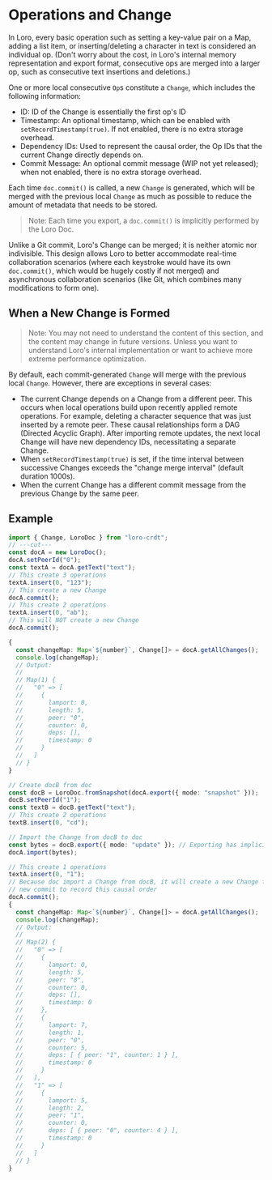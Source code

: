 # Operations and Change

In Loro, every basic operation such as setting a key-value pair on a Map, adding
a list item, or inserting/deleting a character in text is considered an
individual op. (Don't worry about the cost, in Loro's internal memory
representation and export format, consecutive ops are merged into a larger op,
such as consecutive text insertions and deletions.)

One or more local consecutive `Op`s constitute a `Change`, which includes the
following information:

- ID: ID of the Change is essentially the first op's ID
- Timestamp: An optional timestamp, which can be enabled with
  `setRecordTimestamp(true)`. If not enabled, there is no extra storage
  overhead.
- Dependency IDs: Used to represent the causal order, the Op IDs that the
  current Change directly depends on.
- Commit Message: An optional commit message (WIP not yet released); when not
  enabled, there is no extra storage overhead.

Each time `doc.commit()` is called, a new `Change` is generated, which will be
merged with the previous local `Change` as much as possible to reduce the amount
of metadata that needs to be stored.

> Note: Each time you export, a `doc.commit()` is implicitly performed by the
> Loro Doc.

Unlike a Git commit, Loro's Change can be merged; it is neither atomic nor
indivisible. This design allows Loro to better accommodate real-time
collaboration scenarios (where each keystroke would have its own `doc.commit()`,
which would be hugely costly if not merged) and asynchronous collaboration
scenarios (like Git, which combines many modifications to form one).

## When a New Change is Formed

> Note: You may not need to understand the content of this section, and the
> content may change in future versions. Unless you want to understand Loro's
> internal implementation or want to achieve more extreme performance
> optimization.

By default, each commit-generated `Change` will merge with the previous local
`Change`. However, there are exceptions in several cases:

- The current Change depends on a Change from a different peer. This occurs when
  local operations build upon recently applied remote operations. For example,
  deleting a character sequence that was just inserted by a remote peer. These
  causal relationships form a DAG (Directed Acyclic Graph). After importing
  remote updates, the next local Change will have new dependency IDs,
  necessitating a separate Change.
- When `setRecordTimestamp(true)` is set, if the time interval between
  successive Changes exceeds the "change merge interval" (default duration
  1000s).
- When the current Change has a different commit message from the previous
  Change by the same peer.

## Example

```ts twoslash
import { Change, LoroDoc } from "loro-crdt";
// ---cut---
const docA = new LoroDoc();
docA.setPeerId("0");
const textA = docA.getText("text");
// This create 3 operations
textA.insert(0, "123");
// This create a new Change
docA.commit();
// This create 2 operations
textA.insert(0, "ab");
// This will NOT create a new Change
docA.commit();

{
  const changeMap: Map<`${number}`, Change[]> = docA.getAllChanges();
  console.log(changeMap);
  // Output:
  //
  // Map(1) {
  //   "0" => [
  //     {
  //       lamport: 0,
  //       length: 5,
  //       peer: "0",
  //       counter: 0,
  //       deps: [],
  //       timestamp: 0
  //     }
  //   ]
  // }
}

// Create docB from doc
const docB = LoroDoc.fromSnapshot(docA.export({ mode: "snapshot" }));
docB.setPeerId("1");
const textB = docB.getText("text");
// This create 2 operations
textB.insert(0, "cd");

// Import the Change from docB to doc
const bytes = docB.export({ mode: "update" }); // Exporting has implicit commit
docA.import(bytes);

// This create 1 operations
textA.insert(0, "1");
// Because doc import a Change from docB, it will create a new Change for
// new commit to record this causal order
docA.commit();
{
  const changeMap: Map<`${number}`, Change[]> = docA.getAllChanges();
  console.log(changeMap);
  // Output:
  //
  // Map(2) {
  //   "0" => [
  //     {
  //       lamport: 0,
  //       length: 5,
  //       peer: "0",
  //       counter: 0,
  //       deps: [],
  //       timestamp: 0
  //     },
  //     {
  //       lamport: 7,
  //       length: 1,
  //       peer: "0",
  //       counter: 5,
  //       deps: [ { peer: "1", counter: 1 } ],
  //       timestamp: 0
  //     }
  //   ],
  //   "1" => [
  //     {
  //       lamport: 5,
  //       length: 2,
  //       peer: "1",
  //       counter: 0,
  //       deps: [ { peer: "0", counter: 4 } ],
  //       timestamp: 0
  //     }
  //   ]
  // }
}
```
